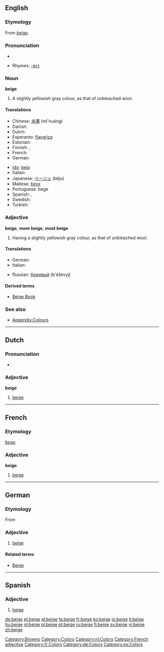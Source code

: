 {{see|Beige}}
==English==

===Etymology===
From {{F.}} ''[[#French|beige]]''.

===Pronunciation===
* {{audio|en-us-beige.ogg|Audio (US)}}

* Rhymes: [[Rhymes:English:-eɪʒ|-eɪʒ]]

===Noun===
{{wikipedia}}
'''beige'''

# A slightly yellowish gray colour, as that of unbleached wool.
#:{{colour panel|beige|F5F5DC}}

====Translations====
{{trans-top|colour}}
* Chinese: [[米黄]] (mǐ huáng)
* Danish: {{t-|da|beige}}
* Dutch: {{t+|nl|beige}}
* Esperanto: [[flavgriza]]
* Estonian: {{t-|et|beež}}
* Finnish: {{t-|fi|beesi}}, {{t+|fi|beige}}
* French: {{t+|fr|beige}}
* German: {{t-|de|Beige|n}}
{{trans-mid}}
* [[Ido]]: [[beja]]
* Italian: {{t+|it|beige}}
* Japanese: [[ベージュ]] (bēju)
* Maltese: [[bexx]]
* Portuguese: bege
* Spanish: {{t-|es|beige}}, {{t|es|beis}}
* Swedish: {{t+|sv|beige}}
* Turkish: {{t+|tr|bej}}
{{trans-bottom}}

===Adjective===
'''beige''', '''more beige''', '''most beige'''

# Having a slightly yellowish gray colour, as that of unbleached wool.

====Translations====
{{top}}
* German: {{t+|de|beige}}
* Italian: {{t+|it|bigio|m}}
{{mid}}
* Russian: [[бежевый]] (b'éževyj)
{{bottom}}

====Derived terms====
* [[Beige Book]]

===See also===
* [[Appendix:Colours]]

[[Category:Browns]]
[[Category:Colors]]

----

==Dutch==

===Pronunciation===
* {{audio|Nl-beige.ogg|audio}}

===Adjective===
'''beige'''

# [[beige#English|beige]]

[[Category:nl:Colors]]

----

==French==

===Etymology===
{{OF.}} ''[[bege]]''.

===Adjective===
'''beige'''

# [[beige#English|beige]]

[[Category:French adjective]]
[[Category:fr:Colors]]

----

==German==

===Etymology===
From {{F.|de}} {{term|beige|lang=fr}}

===Adjective===
{{infl|de|adjective}}

# [[beige#English|beige]]

====Related terms====
* [[Beige]]

[[Category:de:Colors]]

----

==Spanish==

===Adjective===
{{es-adj}}

# [[beige#English|beige]]

[[Category:es:Colors]]

[[de:beige]]
[[et:beige]]
[[el:beige]]
[[fa:beige]]
[[fr:beige]]
[[ko:beige]]
[[io:beige]]
[[it:beige]]
[[hu:beige]]
[[nl:beige]]
[[pl:beige]]
[[pt:beige]]
[[ru:beige]]
[[fi:beige]]
[[sv:beige]]
[[vi:beige]]
[[zh:beige]]